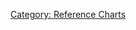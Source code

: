 {{section-reference-charts}}


{{n4only}}
{{n4}}
{{image | name=eng-retreatlol-2048.jpg | style=full}}
{{n4end}}


[[Category: Reference Charts]]